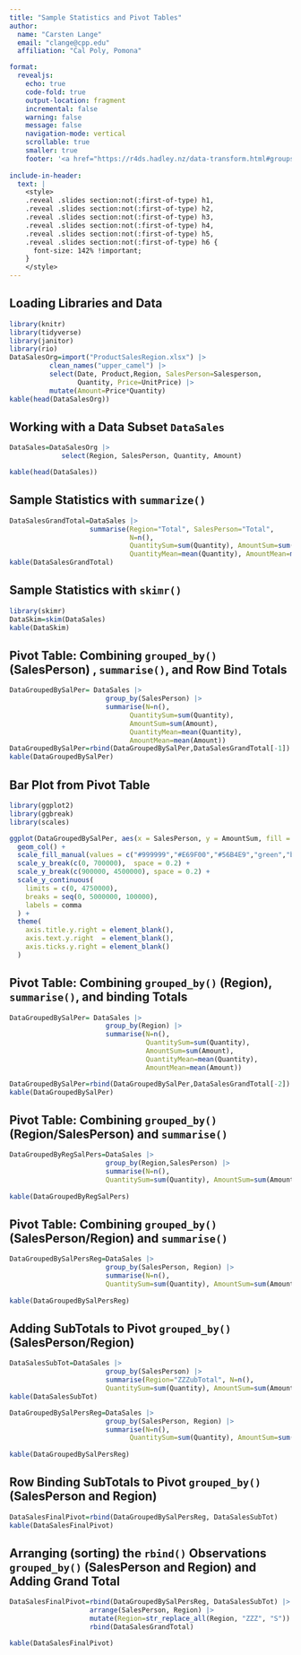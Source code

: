 ```yaml
---
title: "Sample Statistics and Pivot Tables"
author:
  name: "Carsten Lange"
  email: "clange@cpp.edu"
  affiliation: "Cal Poly, Pomona"

format: 
  revealjs:
    echo: true
    code-fold: true
    output-location: fragment
    incremental: false
    warning: false
    message: false
    navigation-mode: vertical
    scrollable: true
    smaller: true
    footer: '<a href="https://r4ds.hadley.nz/data-transform.html#groups" target="_blank">Read Textbook</a>'
    
include-in-header:
  text: |
    <style>
    .reveal .slides section:not(:first-of-type) h1,
    .reveal .slides section:not(:first-of-type) h2,
    .reveal .slides section:not(:first-of-type) h3,
    .reveal .slides section:not(:first-of-type) h4,
    .reveal .slides section:not(:first-of-type) h5,
    .reveal .slides section:not(:first-of-type) h6 {
      font-size: 142% !important;
    }
    </style>
---
```


## Loading Libraries and Data

```r
library(knitr)
library(tidyverse)
library(janitor)
library(rio)
DataSalesOrg=import("ProductSalesRegion.xlsx") |> 
          clean_names("upper_camel") |> 
          select(Date, Product,Region, SalesPerson=Salesperson, 
                 Quantity, Price=UnitPrice) |> 
          mutate(Amount=Price*Quantity)
kable(head(DataSalesOrg))
```

## Working with a Data Subset `DataSales`

```r
DataSales=DataSalesOrg |> 
             select(Region, SalesPerson, Quantity, Amount)

kable(head(DataSales))
```

## Sample Statistics with `summarize()`

```r
DataSalesGrandTotal=DataSales |> 
                    summarise(Region="Total", SalesPerson="Total", 
                              N=n(),
                              QuantitySum=sum(Quantity), AmountSum=sum(Amount), 
                              QuantityMean=mean(Quantity), AmountMean=mean(Amount))
kable(DataSalesGrandTotal)
```

## Sample Statistics with `skimr()`

```r
library(skimr)
DataSkim=skim(DataSales)
kable(DataSkim)
```

## Pivot Table: Combining `grouped_by()` (SalesPerson) , `summarise()`, and Row Bind Totals

```r
DataGroupedBySalPer= DataSales |>
                        group_by(SalesPerson) |> 
                        summarise(N=n(),
                              QuantitySum=sum(Quantity), 
                              AmountSum=sum(Amount), 
                              QuantityMean=mean(Quantity),   
                              AmountMean=mean(Amount))
DataGroupedBySalPer=rbind(DataGroupedBySalPer,DataSalesGrandTotal[-1])                       
kable(DataGroupedBySalPer)
```

## Bar Plot from Pivot Table

```r
library(ggplot2)
library(ggbreak)
library(scales)

ggplot(DataGroupedBySalPer, aes(x = SalesPerson, y = AmountSum, fill = SalesPerson)) +
  geom_col() +
  scale_fill_manual(values = c("#999999","#E69F00","#56B4E9","green","blue","#56B4E9","red")) +
  scale_y_break(c(0, 700000),  space = 0.2) +
  scale_y_break(c(900000, 4500000), space = 0.2) +
  scale_y_continuous(
    limits = c(0, 4750000),
    breaks = seq(0, 5000000, 100000),
    labels = comma
  ) +
  theme(
    axis.title.y.right = element_blank(),
    axis.text.y.right  = element_blank(),
    axis.ticks.y.right = element_blank()
  )
```

## Pivot Table: Combining `grouped_by()` (Region),  `summarise()`, and binding Totals

```r
DataGroupedBySalPer= DataSales |>
                        group_by(Region) |> 
                        summarise(N=n(),
                                  QuantitySum=sum(Quantity), 
                                  AmountSum=sum(Amount), 
                                  QuantityMean=mean(Quantity),   
                                  AmountMean=mean(Amount))

DataGroupedBySalPer=rbind(DataGroupedBySalPer,DataSalesGrandTotal[-2])                       
kable(DataGroupedBySalPer)
```

## Pivot Table: Combining `grouped_by()` (Region/SalesPerson) and `summarise()`

```r
DataGroupedByRegSalPers=DataSales |>
                        group_by(Region,SalesPerson) |> 
                        summarise(N=n(),
                        QuantitySum=sum(Quantity), AmountSum=sum(Amount))
                        
kable(DataGroupedByRegSalPers)
```

## Pivot Table: Combining `grouped_by()` (SalesPerson/Region) and `summarise()`

```r
DataGroupedBySalPersReg=DataSales |>
                        group_by(SalesPerson, Region) |> 
                        summarise(N=n(),
                        QuantitySum=sum(Quantity), AmountSum=sum(Amount))
                        
kable(DataGroupedBySalPersReg)
```

## Adding SubTotals to Pivot `grouped_by()` (SalesPerson/Region) 

```r
DataSalesSubTot=DataSales |>
                        group_by(SalesPerson) |> 
                        summarise(Region="ZZZubTotal", N=n(),
                        QuantitySum=sum(Quantity), AmountSum=sum(Amount))
kable(DataSalesSubTot)
```


```r
DataGroupedBySalPersReg=DataSales |>
                        group_by(SalesPerson, Region) |> 
                        summarise(N=n(),
                              QuantitySum=sum(Quantity), AmountSum=sum(Amount))
                        
kable(DataGroupedBySalPersReg)
```

## Row Binding SubTotals to Pivot `grouped_by()` (**SalesPerson and Region**) 

```r
DataSalesFinalPivot=rbind(DataGroupedBySalPersReg, DataSalesSubTot)
kable(DataSalesFinalPivot)
```

## Arranging (sorting) the `rbind()` Observations `grouped_by()` (**SalesPerson and Region**) and Adding Grand Total

```r
DataSalesFinalPivot=rbind(DataGroupedBySalPersReg, DataSalesSubTot) |> 
                    arrange(SalesPerson, Region) |> 
                    mutate(Region=str_replace_all(Region, "ZZZ", "S")) |> 
                    rbind(DataSalesGrandTotal)

kable(DataSalesFinalPivot) 
  
```